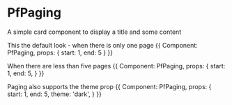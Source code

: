 
# PfPaging

A simple card component to display a title and some content

<Meta title='molecules/PfPaging' component={PfPaging} />

This the default look - when there is only one page
<Preview withSource='open'>
  <Story name='default'>
    {{
      Component: PfPaging,
      props: {
        start: 1,
        end: 5
      }
    }}
  </Story>
</Preview>

When there are less than five pages
<Preview withSource='open'>
  <Story name='less than 3 pages'>
    {{
      Component: PfPaging,
      props: {
        start: 1,
        end: 5,
      }
    }}
  </Story>
</Preview>

Paging also supports the theme prop
<Preview withSource='open'>
  <Story name='dark'>
    {{
      Component: PfPaging,
      props: {
        start: 1,
        end: 5,
        theme: 'dark',
      }
    }}
  </Story>
</Preview>